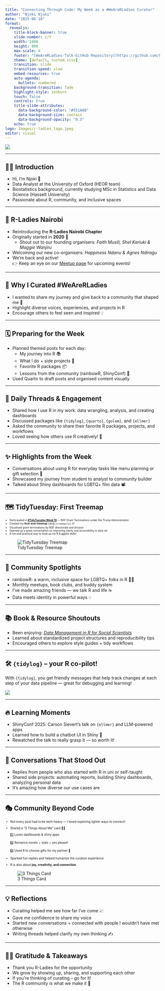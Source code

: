 ```yaml
---
title: "Connecting Through Code: My Week as a #WeAreRLadies Curator"
author: "Njoki Njuki"
date: "2025-06-18"
format: 
  revealjs:
    title-block-banner: true
    slide-number: c/t
    width: 1000
    height: 800
    max-scale: 4
    footer: "[WeAreRLadies-Talk-GitHub Repository](https://github.com/LucyNjokiNjuki/WeAreLadies-Talk)"
    theme: [default, custom.scss]
    transition: slide
    transition-speed: slow
    embed-resources: true
    auto-agenda:
      bullets: numbered
    background-transition: fade
    highlight-style: zenburn
    touch: false
    controls: true
    title-slide-attributes: 
      data-background-color: "#551A8B"
      data-background-size: contain
      data-background-opacity: "0.5"
    echo: true
logo: Images/r-ladies_logo.jpeg
editor: visual
---
```



![](Images/2025-05-05-njoki-njuki.pptx.jpg)

---

## 👋🏿 Introduction

- Hi, I’m Njoki 💜  
- Data Analyst at the University of Oxford (HEOR team)  
- Biostatistics background, currently studying MSc in Statistics and Data Science (Hasselt University)  
- Passionate about R, community, and inclusive spaces

---

## 💜 R-Ladies Nairobi

- Reintroducing the **R-Ladies Nairobi Chapter**
- Originally started in **2020** 🎉  
  - Shout out to our founding organisers: *Faith Musili, Shel Kariuki & Maggie Wanjiru*
- Welcoming our new co-organisers: *Happiness Ndanu & Agnes Ndiragu*
- We're back and active!  
  👉 Keep an eye on our [Meetup page](https://www.meetup.com/rladies-nairobi/) for upcoming events!

---

## 🎯 Why I Curated #WeAreRLadies

- I wanted to share my journey and give back to a community that shaped me 💬
- Highlight diverse voices, experiences, and projects in R
- Encourage others to feel seen and inspired 💡

---

## 🗓️ Preparing for the Week

- Planned themed posts for each day:
  - My journey into R 📚
  - What I do + side projects 💼
  - Favorite R packages 📦
  - Lessons from the community (rainbowR, ShinyConf) 🌈
- Used Quarto to draft posts and organised content visually

---

## 🧵 Daily Threads & Engagement

- Shared how I use R in my work: data wrangling, analysis, and creating dashboards
- Discussed packages like `{tidylog}`, `{quarto}`, `{golem}`, and `{ellmer}`
- Asked the community to share their favorite R packages, projects, and workflows
- Loved seeing how others use R creatively! 💬

---

## ✨ Highlights from the Week

- Conversations about using R for everyday tasks like menu planning or gift selection 🎁
- Showcased my journey from student to analyst to community builder
- Talked about Shiny dashboards for LGBTQ+ film data 📽️

---

## 🗺️ TidyTuesday: First Treemap

::: {style="font-size: 60%;"}

- Participated in [**#TidyTuesday Week 18**](https://github.com/LucyNjokiNjuki/Tidy_Tuesday/blob/master/2025/SRC/wk_18_Science_Foundation_Grant.R) — NSF Grant Terminations under the Trump Administration
- Created my **first-ever treemap** using `{treemapify}` 📦
- Visualised grant terminations by NSF directorate and division
- Opened up a great conversation on improving clarity and accessibility in data viz
- A fun and practical way to level up my R & ggplot skills!

:::

![TidyTuesday Treemap](Images/tidytuesday_wk_18.png)

---

## 🌈 Community Spotlights

- rainbowR: a warm, inclusive space for LGBTQ+ folks in R 🏳️‍🌈
- Monthly meetups, book clubs, and buddy system
- I’ve made amazing friends — we talk R and life ☕
- Data meets identity in powerful ways 💡

---

## 📚 Book & Resource Shoutouts

- Been enjoying: [*Data Management in R for Social Scientists*](https://datamgmtinedresearch.com/)  
- Learned about standardized project structures and reproducibility tips
- Encouraged others to explore style guides + tidy workflows

---

## 🛠️ `{tidylog}` – your R co-pilot!

With `{tidylog}`, you get friendly messages that help track changes at each step of your data pipeline — great for debugging and learning!

![](Images/tidylog_post.png)

---

## 🔥 Learning Moments

- ShinyConf 2025: Carson Sievert’s talk on `{ellmer}` and LLM-powered apps
- Learned how to build a chatbot UI in Shiny 🤖
- Rewatched the talk to really grasp it — so worth it!

---

## 💬 Conversations That Stood Out

- Replies from people who also started with R in uni or self-taught
- Shared side projects: automating reports, building Shiny dashboards, analyzing personal data
- It’s amazing how diverse our use cases are

---

## 🎭 Community Beyond Code

::: {style="font-size: 70%;"}
- Not every post had to be tech-heavy — I loved exploring lighter ways to connect!
- Shared a "3 Things About Me" card 🧠💜

  1️⃣ Loves dashboards & shiny apps
  
  2️⃣ Romance novels + stats = yes please!
  
  3️⃣ Used R to choose gifts for my partner 🎁
  
- Sparked fun replies and helped humanize the curation experience
- R is also about **joy, creativity, and connection**

:::

![3 Things Card](Images/3Things_card.png)

---

## 💡 Reflections

- Curating helped me see how far I’ve come 📈
- Gave me confidence to share my voice
- Started new conversations + connected with people I wouldn’t have met otherwise
- Writing threads helped clarify my own thinking ✍️

---

## 🫶🏿 Gratitude & Takeaways

- Thank you R-Ladies for the opportunity
- We grow by showing up, sharing, and supporting each other
- If you're thinking of curating – go for it!
- The R community is what we make it 💜

